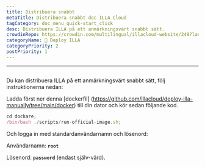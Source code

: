 ```yaml
---
title: Distribuera snabbt
metaTitle: Distribuera snabbt doc ILLA Cloud
tagCategory: doc_menu_quick-start_click
desc: Distribuera ILLA på ett anmärkningsvärt snabbt sätt.
crowdinRepo: https://crowdin.com/multilingual/illacloud-website/249?languages=sv&filter=basic&value=0
categoryName: 👷 Deploy ILLA
categoryPriority: 2
postPriority: 1
---
```


* * *

## <h2 hidden>Distribuera snabbt</h2>

Du kan distribuera ILLA på ett anmärkningsvärt snabbt sätt, följ instruktionerna nedan:

Ladda först ner denna [dockerfil] \(https://github.com/illacloud/deploy-illa-manually/tree/main/docker) till din dator och kör sedan följande kod.

```jsx
cd dockare;
/bin/bash ./scripts/run-official-image.sh;
```

Och logga in med standardanvändarnamn och lösenord:

Användarnamn: **`root`**

Lösenord: **`password`** (endast själv-värd).
